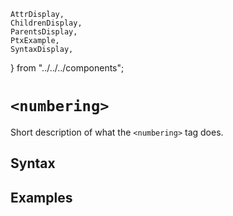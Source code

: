     AttrDisplay,
    ChildrenDisplay,
    ParentsDisplay,
    PtxExample,
    SyntaxDisplay,
} from "../../../components";

# `<numbering>`

Short description of what the `<numbering>` tag does.

## Syntax

<SyntaxDisplay name="numbering" />

## Examples

    